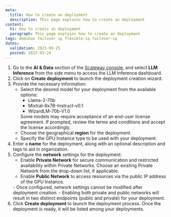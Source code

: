 ```yaml
---
meta:
  title: How to create an deployment
  description: This page explains how to create an deployment
content:
  h1: How to create an deployment
  paragraph: This page explains how to create an deployment
tags: dedibox failover ip flexible-ip failover-ip
dates:
  validation: 2023-09-25
  posted: 2022-03-24
---
```


1. Go to the **AI & Data** section of the [Scaleway console](https://console.scaleway.com/), and select **LLM Inference** from the side menu to access the LLM Inference dashboard.
2. Click on **Create deployment** to launch the deployment creation wizard.
3. Provide the necessary information:
    - Select the desired model for your deployment from the available options:
        - Llama-2-70b
        - Mixtral-8x7B-Instruct-v0.1
        - WizardLM-70b-V1.0
        <Message type="note">
          Some models may require acceptance of an end-user license agreement. If prompted, review the terms and conditions and accept the license accordingly.
        </Message>
    - Choose the geographical **region** for the deployment.
    - Specify the GPU Instance type to be used with your deployment.
4. Enter a **name** for the deployment, along with an optional description and tags to aid in organization.
5. Configure the **network** settings for the deployment:
    - Enable **Private Network** for secure communication and restricted availability within Private Networks. Choose an existing Private Network from the drop-down list, if applicable.
    - Enable **Public Network** to access resources via the public IP address of the GPU Instance.
    <Message type="important">
      - Once configured, network settings cannot be modified after deployment creation. 
      - Enabling both private and public networks will result in two distinct endpoints (public and private) for your deployment.
    </Message>
6. Click **Create deployment** to launch the deployment process. Once the deployment is ready, it will be listed among your deployments.
